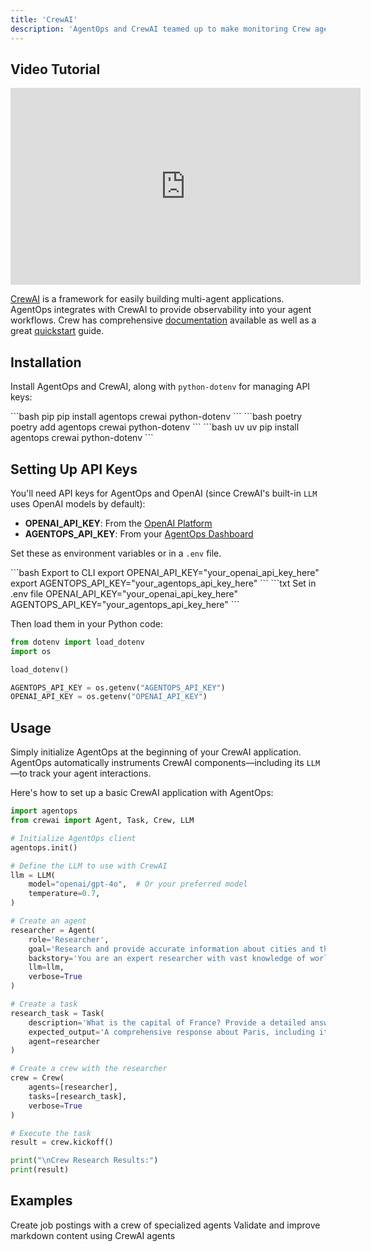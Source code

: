 ```yaml
---
title: 'CrewAI'
description: 'AgentOps and CrewAI teamed up to make monitoring Crew agents dead simple.'
---
```


## Video Tutorial

<iframe
  width="560"
  height="315"
  src="https://www.youtube.com/embed/t9YRRd2-wus"
  title="AgentOps + CrewAI Integration Tutorial"
  frameborder="0"
  allow="accelerometer; autoplay; clipboard-write; encrypted-media; gyroscope; picture-in-picture"
  allowfullscreen
></iframe>

[CrewAI](https://www.crewai.com/) is a framework for easily building multi-agent applications. AgentOps integrates with CrewAI to provide observability into your agent workflows. Crew has comprehensive [documentation](https://docs.crewai.com) available as well as a great [quickstart](https://docs.crewai.com/how-to/Creating-a-Crew-and-kick-it-off/) guide.

## Installation
Install AgentOps and CrewAI, along with `python-dotenv` for managing API keys:

<CodeGroup>
  ```bash pip
  pip install agentops crewai python-dotenv
  ```
  ```bash poetry
  poetry add agentops crewai python-dotenv
  ```
  ```bash uv
  uv pip install agentops crewai python-dotenv
  ```
</CodeGroup>

## Setting Up API Keys

You'll need API keys for AgentOps and OpenAI (since CrewAI's built-in `LLM` uses OpenAI models by default):
- **OPENAI_API_KEY**: From the [OpenAI Platform](https://platform.openai.com/api-keys)
- **AGENTOPS_API_KEY**: From your [AgentOps Dashboard](https://app.agentops.ai/)

Set these as environment variables or in a `.env` file.

<CodeGroup>
  ```bash Export to CLI
  export OPENAI_API_KEY="your_openai_api_key_here"
  export AGENTOPS_API_KEY="your_agentops_api_key_here"
  ```
  ```txt Set in .env file
  OPENAI_API_KEY="your_openai_api_key_here"
  AGENTOPS_API_KEY="your_agentops_api_key_here"
  ```
</CodeGroup>

Then load them in your Python code:
```python
from dotenv import load_dotenv
import os

load_dotenv()

AGENTOPS_API_KEY = os.getenv("AGENTOPS_API_KEY")
OPENAI_API_KEY = os.getenv("OPENAI_API_KEY")
```

## Usage

Simply initialize AgentOps at the beginning of your CrewAI application. AgentOps automatically instruments CrewAI components—including its `LLM`—to track your agent interactions.

Here's how to set up a basic CrewAI application with AgentOps:

```python
import agentops
from crewai import Agent, Task, Crew, LLM

# Initialize AgentOps client
agentops.init()

# Define the LLM to use with CrewAI
llm = LLM(
    model="openai/gpt-4o",  # Or your preferred model
    temperature=0.7,
)

# Create an agent
researcher = Agent(
    role='Researcher',
    goal='Research and provide accurate information about cities and their history',
    backstory='You are an expert researcher with vast knowledge of world geography and history.',
    llm=llm,
    verbose=True
)

# Create a task
research_task = Task(
    description='What is the capital of France? Provide a detailed answer about its history, culture, and significance.',
    expected_output='A comprehensive response about Paris, including its status as the capital of France, historical significance, cultural importance, and key landmarks.',
    agent=researcher
)

# Create a crew with the researcher
crew = Crew(
    agents=[researcher],
    tasks=[research_task],
    verbose=True
)

# Execute the task
result = crew.kickoff()

print("\nCrew Research Results:")
print(result)
```

## Examples

<CardGroup cols={2}>
  <Card title="Job Posting" icon="notebook" href="/v2/examples/crewai" newTab={true}>
    Create job postings with a crew of specialized agents
  </Card>
  <Card title="Markdown Validator" icon="notebook" href="https://github.com/AgentOps-AI/agentops/blob/main/examples/crewai/markdown_validator.ipynb" newTab={true}>
    Validate and improve markdown content using CrewAI agents
  </Card>
</CardGroup>


<script type="module" src="/scripts/github_stars.js"></script>
<script type="module" src="/scripts/scroll-img-fadein-animation.js"></script>
<script type="module" src="/scripts/button_heartbeat_animation.js"></script>
<script type="css" src="/styles/styles.css"></script>
